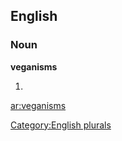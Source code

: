 ==English==

===Noun===
'''veganisms'''

# {{plural of|[[veganism]]}}

[[Category:English plurals]]

[[ar:veganisms]]